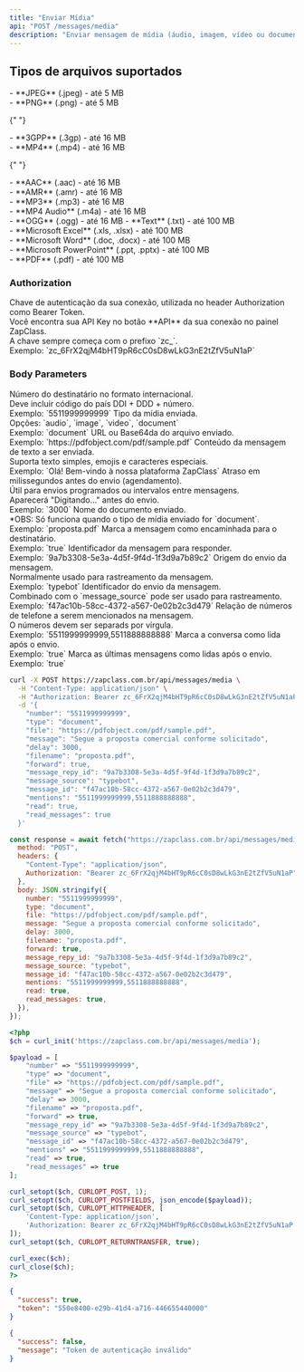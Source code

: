 ```yaml
---
title: "Enviar Mídia"
api: "POST /messages/media"
description: "Enviar mensagem de mídia (áudio, imagem, vídeo ou documento)"
---
```


## Tipos de arquivos suportados

<AccordionGroup>
  <Accordion title="Imagens" icon="image">
    - **JPEG** (.jpeg) - até 5 MB <br />
    - **PNG** (.png) - até 5 MB
  </Accordion>

{" "}

<Accordion title="Vídeos" icon="video">
  - **3GPP** (.3gp) - até 16 MB <br />- **MP4** (.mp4) - até 16 MB
</Accordion>

{" "}

<Accordion title="Áudios" icon="volume">
  - **AAC** (.aac) - até 16 MB <br />
  - **AMR** (.amr) - até 16 MB <br />
  - **MP3** (.mp3) - até 16 MB <br />
  - **MP4 Audio** (.m4a) - até 16 MB <br />- **OGG** (.ogg) - até 16 MB
</Accordion>

  <Accordion title="Documentos" icon="file">
    - **Text** (.txt) - até 100 MB <br />
    - **Microsoft Excel** (.xls, .xlsx) - até 100 MB <br />
    - **Microsoft Word** (.doc, .docx) - até 100 MB <br />
    - **Microsoft PowerPoint** (.ppt, .pptx) - até 100 MB <br />
    - **PDF** (.pdf) - até 100 MB
  </Accordion>
</AccordionGroup>

### Authorization

<ParamField path="api_key" type="string" required>
  Chave de autenticação da sua conexão, utilizada no header Authorization como
  Bearer Token. <br />
  Você encontra sua API Key no botão **API** da sua conexão no painel ZapClass. <br />
  A chave sempre começa com o prefixo `zc_`. <br />
  Exemplo: `zc_6FrX2qjM4bHT9pR6cC0sD8wLkG3nE2tZfV5uN1aP`
</ParamField>

### Body Parameters

<ParamField path="number" type="string" required>
  Número do destinatário no formato internacional. <br />
  Deve incluir código do país DDI + DDD + número. <br />
  Exemplo: `5511999999999`
</ParamField>

<ParamField path="type" type="enum<string>" required>
  Tipo da mídia enviada. <br />
  Opções: `audio`, `image`, `video`, `document` <br />
  Exemplo: `document`
</ParamField>

<ParamField path="file" type="string">
  URL ou Base64da do arquivo enviado. <br />
  Exemplo: `https://pdfobject.com/pdf/sample.pdf`
</ParamField>

<ParamField path="message" type="string">
  Conteúdo da mensagem de texto a ser enviada. <br />
  Suporta texto simples, emojis e caracteres especiais. <br />
  Exemplo: `Olá! Bem-vindo à nossa plataforma ZapClass`
</ParamField>

<ParamField path="delay" type="integer">
  Atraso em milissegundos antes do envio (agendamento). <br />
  Útil para envios programados ou intervalos entre mensagens. <br />
  Aparecerá "Digitando..." antes do envio. <br />
  Exemplo: `3000`
</ParamField>

<ParamField path="filename" type="string">
  Nome do documento enviado. <br />
  *OBS: Só funciona quando o tipo de mídia enviado for `document`. <br />
  Exemplo: `proposta.pdf`
</ParamField>

<ParamField path="forward" type="boolean">
  Marca a mensagem como encaminhada para o destinatário. <br />
  Exemplo: `true`
</ParamField>

<ParamField path="message_reply_id" type="string">
  Identificador da mensagem para responder. <br />
  Exemplo: `9a7b3308-5e3a-4d5f-9f4d-1f3d9a7b89c2`
</ParamField>

<ParamField path="message_source" type="string">
  Origem do envio da mensagem. <br />
  Normalmente usado para rastreamento da mensagem. <br />
  Exemplo: `typebot`
</ParamField>

<ParamField path="message_id" type="string">
  Identificador do envio da mensagem. <br />
  Combinado com o `message_source` pode ser usado para rastreamento. <br />
  Exemplo: `f47ac10b-58cc-4372-a567-0e02b2c3d479`
</ParamField>

<ParamField path="mentions" type="string">
  Relação de números de telefone a serem mencionados na mensagem. <br />
  O números devem ser separads por vírgula. <br />
  Exemplo: `5511999999999,5511888888888`
</ParamField>

<ParamField path="read" type="boolean">
  Marca a conversa como lida após o envio. <br />
  Exemplo: `true`
</ParamField>

<ParamField path="read_messages" type="boolean">
  Marca as últimas mensagens como lidas após o envio. <br />
  Exemplo: `true`
</ParamField>

<RequestExample>

```bash cURL
curl -X POST https://zapclass.com.br/api/messages/media \
  -H "Content-Type: application/json" \
  -H "Authorization: Bearer zc_6FrX2qjM4bHT9pR6cC0sD8wLkG3nE2tZfV5uN1aP" \
  -d '{
    "number": "5511999999999",
    "type": "document",
    "file": "https://pdfobject.com/pdf/sample.pdf",
    "message": "Segue a proposta comercial conforme solicitado",
    "delay": 3000,
    "filename": "proposta.pdf",
    "forward": true,
    "message_repy_id": "9a7b3308-5e3a-4d5f-9f4d-1f3d9a7b89c2",
    "message_source": "typebot",
    "message_id": "f47ac10b-58cc-4372-a567-0e02b2c3d479",
    "mentions": "5511999999999,5511888888888",
    "read": true,
    "read_messages": true
  }'
```

```javascript JavaScript
const response = await fetch("https://zapclass.com.br/api/messages/media", {
  method: "POST",
  headers: {
    "Content-Type": "application/json",
    Authorization: "Bearer zc_6FrX2qjM4bHT9pR6cC0sD8wLkG3nE2tZfV5uN1aP",
  },
  body: JSON.stringify({
    number: "5511999999999",
    type: "document",
    file: "https://pdfobject.com/pdf/sample.pdf",
    message: "Segue a proposta comercial conforme solicitado",
    delay: 3000,
    filename: "proposta.pdf",
    forward: true,
    message_repy_id: "9a7b3308-5e3a-4d5f-9f4d-1f3d9a7b89c2",
    message_source: "typebot",
    message_id: "f47ac10b-58cc-4372-a567-0e02b2c3d479",
    mentions: "5511999999999,5511888888888",
    read: true,
    read_messages: true,
  }),
});
```

```php PHP
<?php
$ch = curl_init('https://zapclass.com.br/api/messages/media');

$payload = [
    "number" => "5511999999999",
    "type" => "document",
    "file" => "https://pdfobject.com/pdf/sample.pdf",
    "message" => "Segue a proposta comercial conforme solicitado",
    "delay" => 3000,
    "filename" => "proposta.pdf",
    "forward" => true,
    "message_repy_id" => "9a7b3308-5e3a-4d5f-9f4d-1f3d9a7b89c2",
    "message_source" => "typebot",
    "message_id" => "f47ac10b-58cc-4372-a567-0e02b2c3d479",
    "mentions" => "5511999999999,5511888888888",
    "read" => true,
    "read_messages" => true
];

curl_setopt($ch, CURLOPT_POST, 1);
curl_setopt($ch, CURLOPT_POSTFIELDS, json_encode($payload));
curl_setopt($ch, CURLOPT_HTTPHEADER, [
    'Content-Type: application/json',
    'Authorization: Bearer zc_6FrX2qjM4bHT9pR6cC0sD8wLkG3nE2tZfV5uN1aP'
]);
curl_setopt($ch, CURLOPT_RETURNTRANSFER, true);

curl_exec($ch);
curl_close($ch);
?>
```

</RequestExample>

<ResponseExample>

```json 200
{
  "success": true,
  "token": "550e8400-e29b-41d4-a716-446655440000"
}
```

```json 400
{
  "success": false,
  "message": "Token de autenticação inválido"
}
```

</ResponseExample>
